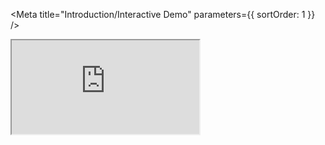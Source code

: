 <Meta title="Introduction/Interactive Demo" parameters={{ sortOrder: 1 }} />

<iframe
  src="https://codesandbox.io/embed/github/recurly/react-recurly/tree/master/demo?autoresize=1&fontsize=12&hidenavigation=1&theme=light"
  style={{ position: 'absolute', top: 0, left: 0, width: '100%', height: '100%', border: '0', overflow: 'hidden' }}
  title="@recurly/react-recurly-demo"
  allow="geolocation; microphone; camera; midi; vr; accelerometer; gyroscope; payment; ambient-light-sensor; encrypted-media; usb"
  sandbox="allow-modals allow-forms allow-popups allow-scripts allow-same-origin"
></iframe>
